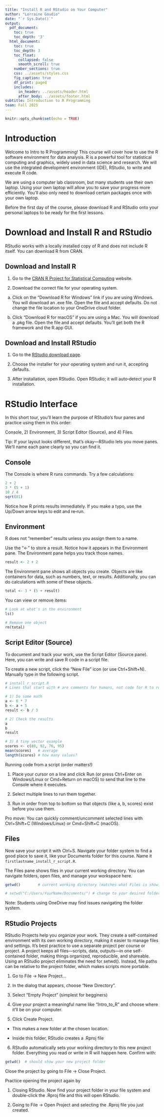 ```yaml
---
title: "Install R and RStudio on Your Computer"
author: "Lorraine Gaudio"
date: "`r Sys.Date()`"
output:
  pdf_document:
    toc: true
    toc_depth: '3'
  html_document:
    toc: true
    toc_depth: 3
    toc_float:
      collapsed: false
      smooth_scroll: true
    number_sections: true
    css: ../assets/styles.css
    fig_caption: true
    df_print: paged
    includes:
      in_header: ../assets/header.html
      after_body: ../assets/footer.html
subtitle: Introduction to R Programming
team: Fall 2025
---
```


```r
knitr::opts_chunk$set(echo = TRUE)
```

# Introduction

Welcome to Intro to R Programming! This course will cover how to use the R software environment for data analysis. R is a powerful tool for statistical computing and graphics, widely used in data science and research. We will use the integrated development environment (IDE), RStudio, to write and execute R code. 

We are using a computer lab classroom, but many students use their own laptop.  Using your own laptop will allow you to save your progress more efficiently.  You'll also only need to download certain packages once with your own laptop.

Before the first day of the course, please download R and RStudio onto your personal laptops to be ready for the first lessons.

# Download and Install R and RStudio

RStudio works with a locally installed copy of R and does not include R itself. You can download R from CRAN.

## Download and Install R

1. Go to the [CRAN R Project for Statistical Computing](https://cran.r-project.org/) website.

2. Download the correct file for your operating system. 

a. Click on the "Download R for Windows" link if you are using Windows. You will download an .exe file. Open the file and accept defaults. Do not change the file location to your OneDrive cloud folder. 

b. Click "Download R for macOS" if you are using a Mac. You will download a .pkg file. Open the file and accept defaults. You’ll get both the R framework and the R.app GUI.

## Download and Install RStudio

1. Go to the [RStudio download page](https://posit.co/download/rstudio-desktop/).

2. Choose the installer for your operating system and run it, accepting defaults.

3. After installation, open RStudio. Open RStudio; it will auto‑detect your R installation.

# RStudio Interface

In this short tour, you’ll learn the purpose of RStudio’s four panes and practice using them in this order:

Console, 2) Environment, 3) Script Editor (Source), and 4) Files.

Tip: If your layout looks different, that’s okay—RStudio lets you move panes. We’ll name each pane clearly so you can find it.

## Console

The Console is where R runs commands. Try a few calculations:

```r
2 + 2
3 * (5 + 1)
10 / 4
sqrt(81)
```

Notice how R prints results immediately. If you make a typo, use the Up/Down arrow keys to edit and re‑run.

## Environment

R does not “remember” results unless you assign them to a name. 

Use the "<-" to store a result. Notice how it appears in the Environment pane. The Environment pane helps you track those names.

```r
result <- 2 + 2
```

The Environment pane shows all objects you create. Objects are like containers for data, such as numbers, text, or results. Additionally, you can do calculations with some of these objects.

```r
total <- 3 * (5 + result)
```

You can view or remove items:

```r
# Look at what's in the environment
ls()

# Remove one object 
rm(total)
```

## Script Editor (Source)

To document and track your work, use the Script Editor (Source pane). Here, you can write and save R code in a script file.


To create a new script, click the "New File" icon (or use Ctrl+Shift+N). Manually type in the following script.

```r
# install_r_script.R
# Lines that start with # are comments for humans, not code for R to run.

# 1) Do some math
a <- 6 * 7
b <- a + 5
result <- b / 3

# 2) Check the results
a
b
result

# 3) A tiny vector example
scores <- c(88, 92, 76, 95)
mean(scores)   # average
length(scores) # how many values?
```

Running code from a script (order matters!)

1. Place your cursor on a line and click Run (or press Ctrl+Enter on Windows/Linux or Cmd+Return on macOS) to send that line to the Console where it executes.

2. Select multiple lines to run them together.

3. Run in order from top to bottom so that objects (like a, b, scores) exist before you use them.

Pro move: You can quickly comment/uncomment selected lines with Ctrl+Shift+C (Windows/Linux) or Cmd+Shift+C (macOS).

## Files

Now save your script it with Ctrl+S. Navigate your folder system to find a good place to save it, like your Documents folder for this course. Name it `firstlastname_install_r_script.R`.

The Files pane shows files in your current working directory. You can navigate folders, open files, and manage your workspace here. 

```r
getwd()        # current working directory (matches what Files is showing)
```

```r
# setwd("C:/Users/YourName/Documents/") # change to your desired folder
```

Note: Students using OneDrive may find issues navigating the folder system. 

## RStudio Projects

RStudio Projects help you organize your work. They create a self-contained environment with its own working directory, making it easier to manage files and settings. It's best practice to use a separate project per course or project. A project keeps all files—scripts, data, outputs—in one self-contained folder, making things organized, reproducible, and shareable. Using an RStudio project eliminates the need for setwd(). Instead, file paths can be relative to the project folder, which makes scripts more portable.

1. Go to File → New Project…

2. In the dialog that appears, choose “New Directory”.

3. Select “Empty Project” (simplest for begginers) 

4. Give your project a meaningful name like "Intro_to_R" and choose where it’ll be on your computer.

5. Click Create Project.

- This makes a new folder at the chosen location.

- Inside this folder, RStudio creates a .Rproj file 

6. RStudio automatically sets your working directory to this new project folder. Everything you read or write in R will happen here. Confirm with:

```r
getwd()  # should show your new project folder
```

Close the project by going to File → Close Project.

Practice opening the project again by 

1. Closing RStudio. Now find your project folder in your file system and double-click the .Rproj file and this will open RStudio.

2. Going to File → Open Project and selecting the .Rproj file you just created.




